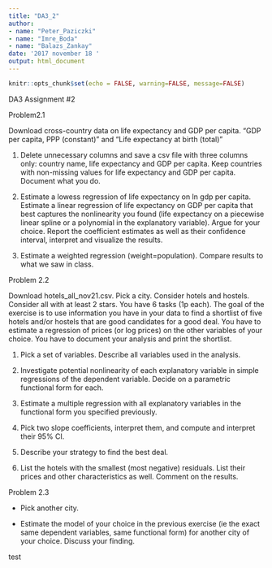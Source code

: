 ```yaml
---
title: "DA3_2"
author: 
- name: "Peter_Paziczki"
- name: "Imre_Boda"
- name: "Balazs_Zankay"
date: '2017 november 18 '
output: html_document
---
```


```r
knitr::opts_chunk$set(echo = FALSE, warning=FALSE, message=FALSE)
```

DA3 Assignment #2

Problem2.1

Download cross-country data on life expectancy and GDP per capita. 
“GDP per capita, PPP (constant)” and “Life expectancy at birth (total)”

1. Delete unnecessary columns and save a csv file with three columns only: country name, life expectancy and GDP per capita. Keep countries with non-missing values for life expectancy and GDP per capita. Document what you do. 

2. Estimate a lowess regression of life expectancy on ln gdp per capita. Estimate a linear regression of life expectancy on GDP per capita that best captures the nonlinearity you found (life expectancy on a piecewise linear spline or a polynomial in the explanatory variable). Argue for your choice. Report the coefficient estimates as well as their confidence interval, interpret and visualize the results. 

3. Estimate a weighted regression (weight=population). Compare results to what we saw in class. 

Problem 2.2

Download hotels_all_nov21.csv. Pick a city. Consider hotels and hostels. Consider all with at least 2 stars. You have 6 tasks (1p each). 
The goal of the exercise is to use information you have in your data to find a shortlist of five hotels and/or hostels that are good candidates for a good deal. You have to estimate a regression of prices (or log prices) on the other variables of your choice. You have to document your analysis and print the shortlist. 

1. Pick a set of variables. Describe all variables used in the analysis.

2. Investigate potential nonlinearity of each explanatory variable in simple regressions of the dependent variable. Decide on a parametric functional form for each.

3. Estimate a multiple regression with all explanatory variables in the functional form you specified previously.  

4. Pick two slope coefficients, interpret them, and compute and interpret their 95% CI. 

5. Describe your strategy to find the best deal. 

6. List the hotels with the smallest (most negative) residuals. List their prices and other characteristics as well. Comment on the results. 

Problem 2.3

- Pick another city.

- Estimate the model of your choice in the previous exercise (ie the exact same dependent variables, same functional form) for another city of your choice. Discuss your finding.

test
